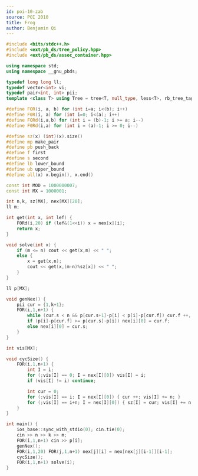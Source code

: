```yaml
---
id: poi-10-zab
source: POI 2010
title: Frog
author: Benjamin Qi
---
```


```cpp
#include <bits/stdc++.h>
#include <ext/pb_ds/tree_policy.hpp>
#include <ext/pb_ds/assoc_container.hpp>

using namespace std;
using namespace __gnu_pbds;

typedef long long ll;
typedef vector<int> vi;
typedef pair<int, int> pii;
template <class T> using Tree = tree<T, null_type, less<T>, rb_tree_tag,tree_order_statistics_node_update>;

#define FOR(i, a, b) for (int i=a; i<(b); i++)
#define F0R(i, a) for (int i=0; i<(a); i++)
#define FORd(i,a,b) for (int i = (b)-1; i >= a; i--)
#define F0Rd(i,a) for (int i = (a)-1; i >= 0; i--)

#define sz(x) (int)(x).size()
#define mp make_pair
#define pb push_back
#define f first
#define s second
#define lb lower_bound
#define ub upper_bound
#define all(x) x.begin(), x.end()

const int MOD = 1000000007;
const int MX = 1000001;

int n,k, sz[MX], nex[MX][20];
ll m;

int get(int x, int lef) {
	F0Rd(i,20) if (lef&(1<<i)) x = nex[x][i];
	return x;
}

void solve(int x) {
	if (m <= n) cout << get(x,m) << " ";
	else {
		x = get(x,n);
		cout << get(x,(m-n)%sz[x]) << " ";
	}
}

ll p[MX];

void genNex() {
	pii cur = {1,k+1};
	FOR(i,1,n+1) {
		while (cur.s < n && p[cur.s+1]-p[i] < p[i]-p[cur.f]) cur.f ++, cur.s ++;
		if (p[i]-p[cur.f] >= p[cur.s]-p[i]) nex[i][0] = cur.f;
		else nex[i][0] = cur.s;
	}
}

int vis[MX];

void cycSize() {
	FOR(i,1,n+1) {
		int I = i;
		for (;vis[I] == 0; I = nex[I][0]) vis[I] = i;
		if (vis[I] != i) continue;

		int cur = 0;
		for (;vis[I] == i; I = nex[I][0]) { cur ++; vis[I] += n; }
		for (;vis[I] == i+n; I = nex[I][0]) { sz[I] = cur; vis[I] += n; }
	}
}

int main() {
	ios_base::sync_with_stdio(0); cin.tie(0);
	cin >> n >> k >> m;
	FOR(i,1,n+1) cin >> p[i];
	genNex();
	FOR(i,1,20) FOR(j,1,n+1) nex[j][i] = nex[nex[j][i-1]][i-1];
	cycSize();
	FOR(i,1,n+1) solve(i);
}
```
